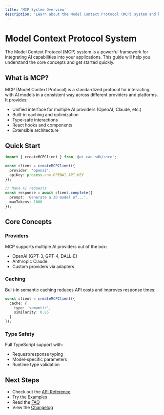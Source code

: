 ```yaml
---
title: 'MCP System Overview'
description: 'Learn about the Model Context Protocol (MCP) system and how to use it in your applications'
---
```


# Model Context Protocol System

The Model Context Protocol (MCP) system is a powerful framework for integrating AI capabilities into your applications. This guide will help you understand the core concepts and get started quickly.

## What is MCP?

MCP (Model Context Protocol) is a standardized protocol for interacting with AI models in a consistent way across different providers and platforms. It provides:

- Unified interface for multiple AI providers (OpenAI, Claude, etc.)
- Built-in caching and optimization
- Type-safe interactions
- React hooks and components
- Extensible architecture

## Quick Start

```typescript
import { createMCPClient } from '@ai-cad-sdk/core';

const client = createMCPClient({
  provider: 'openai',
  apiKey: process.env.OPENAI_API_KEY
});

// Make AI requests
const response = await client.complete({
  prompt: 'Generate a 3D model of...',
  maxTokens: 1000
});
```

## Core Concepts

### Providers

MCP supports multiple AI providers out of the box:

- OpenAI (GPT-3, GPT-4, DALL-E)
- Anthropic Claude
- Custom providers via adapters

### Caching

Built-in semantic caching reduces API costs and improves response times:

```typescript
const client = createMCPClient({
  cache: {
    type: 'semantic',
    similarity: 0.85
  }
});
```

### Type Safety

Full TypeScript support with:

- Request/response typing
- Model-specific parameters
- Runtime type validation

## Next Steps

- Check out the [API Reference](/docs/api-reference/overview)
- Try the [Examples](/examples)
- Read the [FAQ](/docs/faq)
- View the [Changelog](/docs/CHANGELOG) 
